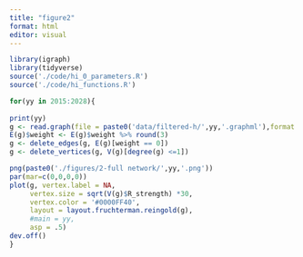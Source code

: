 ```yaml
---
title: "figure2"
format: html
editor: visual
---
```


```r
library(igraph)
library(tidyverse)
source('./code/hi_0_parameters.R')
source('./code/hi_functions.R')

```

```r
for(yy in 2015:2028){
    
print(yy)
g <- read.graph(file = paste0('data/filtered-h/',yy,'.graphml'),format = 'graphml')
E(g)$weight <- E(g)$weight %>% round(3)
g <- delete_edges(g, E(g)[weight == 0])
g <- delete_vertices(g, V(g)[degree(g) <=1])

png(paste0('./figures/2-full network/',yy,'.png'))
par(mar=c(0,0,0,0))
plot(g, vertex.label = NA, 
     vertex.size = sqrt(V(g)$R_strength) *30,
     vertex.color = '#0000FF40', 
     layout = layout.fruchterman.reingold(g), 
     #main = yy, 
     asp = .5)
dev.off()
}

```
